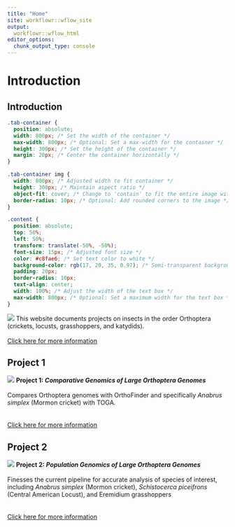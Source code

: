 ---
title: "Home"
site: workflowr::wflow_site
output:
  workflowr::wflow_html
editor_options:
  chunk_output_type: console
---

# Introduction {.tabset}
## Introduction 

```{css, echo=FALSE}
.tab-container {
  position: absolute;
  width: 800px; /* Set the width of the container */
  max-width: 800px; /* Optional: Set a max-width for the container */
  height: 300px; /* Set the height of the container */
  margin: 20px; /* Center the container horizontally */
}

.tab-container img {
  width: 800px; /* Adjusted width to fit container */
  height: 300px; /* Maintain aspect ratio */
  object-fit: cover; /* Change to 'contain' to fit the entire image within the container */
  border-radius: 10px; /* Optional: Add rounded corners to the image */
}

.content {
  position: absolute;
  top: 50%;
  left: 50%;
  transform: translate(-50%, -50%);
  font-size: 15px; /* Adjusted font size */
  color: #c8fae6; /* Set text color to white */
  background-color: rgb(17, 20, 35, 0.97); /* Semi-transparent background for better readability */
  padding: 20px;
  border-radius: 10px;
  text-align: center;
  width: 100%; /* Adjust the width of the text box */
  max-width: 800px; /* Optional: Set a maximum width for the text box */
}

```


<span class="tab-container">
  <img src="assets/locusts.png"> 
  <span class="content">
    This website documents projects on
    insects in the order Orthoptera (crickets, locusts, grasshoppers, 
    and katydids). 
    <br>
    <br>
    <a href="about.html"> Click here for more information </a>
    <br>
  </span>
</span>

## Project 1
<span class="tab-container">
  <img src="assets/project1.png">
    <span class="content">
       <b>Project 1: <em>Comparative Genomics of Large Orthoptera Genomes</em></b>   
       <br>
        Compares Orthoptera genomes with OrthoFinder and specifically *Anabrus simplex* (Mormon cricket) with TOGA.
        <br>
        <br>
        <br>
        <a href="first-analysis.html"> Click here for more information </a>
        <br>
  </span>
</span>


## Project 2
<span class="tab-container">
  <img src="assets/project2.png">
    <span class="content">
       <b>Project 2: <em>Population Genomics of Large Orthoptera Genomes</em></b>  
       <br>
       Finesses the current pipeline for accurate analysis of species of interest, including *Anabrus simplex* (Mormon cricket), *Schistocerca piceifrons* (Central American Locust), and Eremidium grasshoppers
       <br>
        <br>
        <br>
        <a href="project2.html"> Click here for more information </a>
        <br>
  </span>
</span>
  

